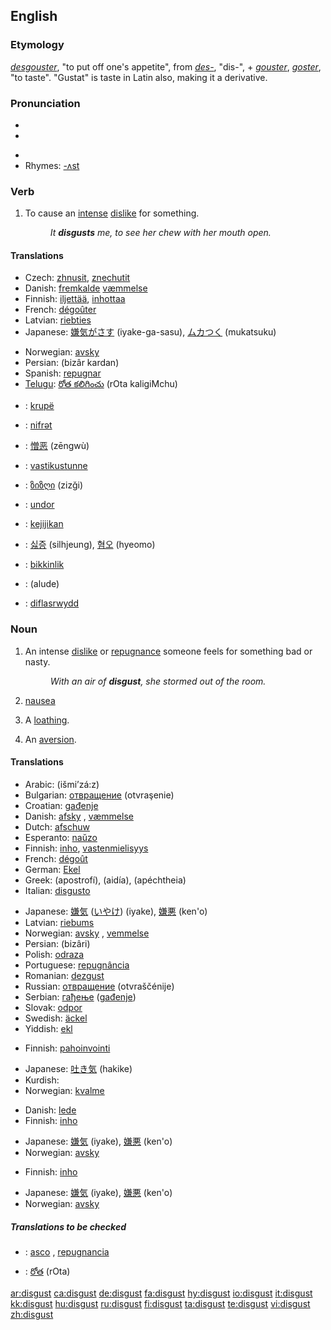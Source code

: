 ==English==

===Etymology===
{{OF.}} ''[[desgouster]]'', "to put off one's appetite", from ''[[des-]]'', "dis-", + ''[[gouster]]'', ''[[goster]]'', "to taste". "Gustat" is taste in Latin also, making it a derivative.

===Pronunciation===
* {{AHD|dĭs-kŭst'}}
* {{IPA|/dɪsˈgʌst/}}
<!--* {{SAMPA|/En=dIs"kVst/}} --> <!-- SAMPA template doesn't work correctly -->
* {{SAMPA|/dIs"kVst/}}
* Rhymes: [[Rhymes:English:-ʌst|-ʌst]]

===Verb===
{{en-verb}}

# To cause an [[intense]] [[dislike]] for something.
#:''It '''disgusts''' me, to see her chew with her mouth open.''

====Translations====
{{trans-top|to cause an intense dislike for something}}
*Czech: [[zhnusit]], [[znechutit]]
*Danish: [[fremkalde]] [[væmmelse]]
*Finnish: [[iljettää]], [[inhottaa]]
*French: [[dégoûter]]
*Latvian: [[riebties]]
*Japanese: [[嫌気がさす]] (iyake-ga-sasu), [[ムカつく]] (mukatsuku)
{{trans-mid}}
*Norwegian: [[avsky]]
*Persian: {{FAchar|[[بیزار کردن]]}} (bizâr kardan)
*Spanish: [[repugnar]]
*[[Telugu]]: [[రోత కలిగించు]] (rOta kaligiMchu)
{{trans-bottom}}

{{checktrans}}
*{{ttbc|Albanian}}: [[krupë]]
*{{ttbc|Azeri}}: [[nifrәt]]
*{{ttbc|Chinese}}: [[憎恶]] (zēngwù)
*{{ttbc|Estonian}}: [[vastikustunne]]
*{{ttbc|Georgian}}: [[ზიზღი]] (zizği)
*{{ttbc|Hungarian}}: [[undor]]
*{{ttbc|Indonesian}}: [[kejijikan]]
*{{ttbc|Korean}}: [[싫증]] (silhjeung), [[혐오]] (hyeomo)
*{{ttbc|Turkish}}: [[bikkinlik]]
*{{ttbc|Uyghur}}: (alude)
*{{ttbc|Welsh}}: [[diflasrwydd]]

===Noun===
{{wikipedia}}
{{en-noun|-}}

# An intense [[dislike]] or [[repugnance]] someone feels for something bad or nasty.
#:''With an air of '''disgust''', she stormed out of the room.''
# {{rfd-redundant}} [[nausea]]
# {{rfd-redundant}} A [[loathing]].
# {{rfd-redundant}} An [[aversion]].

====Translations====
{{trans-top|an intense dislike or repugnance}}
*Arabic: {{ARchar|[[اشمئزاز|إشمئزاز]]}} (išmi’zá:z) {{m}}
*Bulgarian: [[отвращение]] (otvraşenie) {{n}}
*Croatian: [[gađenje]] {{n}}
*Danish: [[afsky]] {{c}}, [[væmmelse]] {{c}}
*Dutch: [[afschuw]]
*Esperanto: [[naŭzo]]
*Finnish: [[inho]], [[vastenmielisyys]]
*French: [[dégoût]] {{m}}
*German: [[Ekel]]
*Greek: {{t|el|αποστροφή|f}} (apostrofí), {{t-|el|αηδία|f}} (aidía), {{t|el|απέχθεια|f}} (apéchtheia)
*Italian: [[disgusto]] {{m}}
{{trans-mid}}
*Japanese: [[嫌気]] ([[いやけ]]) (iyake), [[嫌悪]] (ken'o)
*Latvian: [[riebums]]
*Norwegian: [[avsky]] {{m}}, [[vemmelse]] {{m}}
*Persian: {{FAchar|[[بیزاری]]}} (bizâri)
*Polish: [[odraza]] {{f}}
*Portuguese: [[repugnância]] {{f}}
*Romanian: [[dezgust]]
*Russian: [[отвращение]] (otvraščénije) {{n}}
*Serbian: [[гађење]] ([[gađenje]]) {{n}}
*Slovak: [[odpor]]
*Swedish: [[äckel]]
*Yiddish: [[ekl]]
{{trans-bottom}}

{{trans-top|nausea}}
*Finnish: [[pahoinvointi]]
{{trans-mid}}
*Japanese: [[吐き気]] (hakike)
*Kurdish: {{KUchar|[[هێلنج]]}}
*Norwegian: [[kvalme]] {{m}}
{{trans-bottom}}

{{trans-top|a loathing}}
*Danish: [[lede]] {{c}}
*Finnish: [[inho]]
{{trans-mid}}
*Japanese: [[嫌気]] (iyake), [[嫌悪]] (ken'o)
*Norwegian: [[avsky]] {{m}}
{{trans-bottom}}

{{trans-top|an aversion}}
*Finnish: [[inho]]
{{trans-mid}}
*Japanese: [[嫌気]] (iyake), [[嫌悪]] (ken'o)
*Norwegian: [[avsky]] {{m}}
{{trans-bottom}}

=====Translations to be checked=====
{{checktrans}}
{{top}}
*{{ttbc|Spanish}}: [[asco]] {{m}}, [[repugnancia]] {{f}}
{{mid}}
*{{ttbc|Telugu}}: [[రోత]] (rOta)
{{bottom}}

[[ar:disgust]]
[[ca:disgust]]
[[de:disgust]]
[[fa:disgust]]
[[hy:disgust]]
[[io:disgust]]
[[it:disgust]]
[[kk:disgust]]
[[hu:disgust]]
[[ru:disgust]]
[[fi:disgust]]
[[ta:disgust]]
[[te:disgust]]
[[vi:disgust]]
[[zh:disgust]]